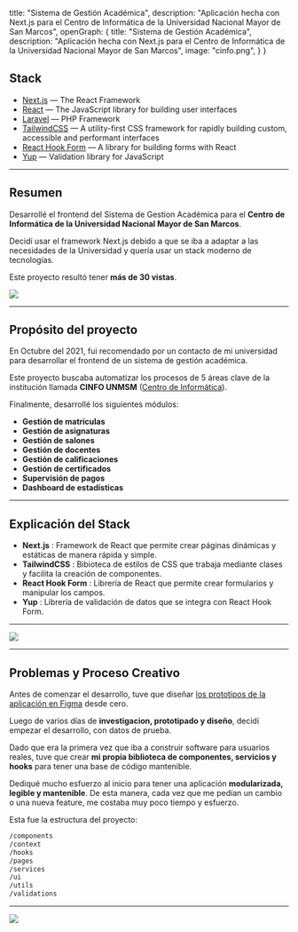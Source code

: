 
  title: "Sistema de Gestión Académica",
  description: "Aplicación hecha con Next.js para el Centro de Informática de la Universidad Nacional Mayor de San Marcos",
  openGraph: {
    title: "Sistema de Gestión Académica",
    description: "Aplicación hecha con Next.js para el Centro de Informática de la Universidad Nacional Mayor de San Marcos",
    image: "cinfo.png",
  }
}

## Stack

- [Next.js](https://nextjs.org/) — The React Framework
- [React](https://reactjs.org/) — The JavaScript library for building user interfaces
- [Laravel](https://laravel.com/) — PHP Framework
- [TailwindCSS](https://tailwindcss.com/) — A utility-first CSS framework for rapidly building custom, accessible and performant interfaces
- [React Hook Form](https://react-hook-form.com/) — A library for building forms with React
- [Yup](https://www.npmjs.com/package/yup) — Validation library for JavaScript

---

## Resumen

Desarrollé el frontend del Sistema de Gestion Académica para el **Centro de Informática de la Universidad Nacional Mayor de San Marcos**.

Decidí usar el framework Next.js debido a que se iba a adaptar a las necesidades de la Universidad y quería usar un stack moderno de tecnologías.

Este proyecto resultó tener **más de 30 vistas**.

<Image src="/images/cinfo.png" width={1764} height={1131} />

---

## Propósito del proyecto

En Octubre del 2021, fui recomendado por un contacto de mi universidad para desarrollar el frontend de un sistema de gestión académica.

Este proyecto buscaba automatizar los procesos de 5 áreas clave de la institución llamada **CINFO UNMSM** (<a href="https://cinfo.unmsm.edu.pe/">Centro de Informática</a>).

Finalmente, desarrollé los siguientes módulos:

- **Gestión de matrículas**
- **Gestión de asignaturas**
- **Gestión de salones**
- **Gestión de docentes**
- **Gestión de calificaciones**
- **Gestión de certificados**
- **Supervisión de pagos**
- **Dashboard de estadísticas**

---

## Explicación del Stack

- **Next.js** : Framework de React que permite crear páginas dinámicas y estáticas de manera rápida y simple.
- **TailwindCSS** : Bibioteca de estilos de CSS que trabaja mediante clases y facilita la creación de componentes.
- **React Hook Form** : Librería de React que permite crear formularios y manipular los campos.
- **Yup** : Librería de validación de datos que se integra con React Hook Form.

---

<Image src="/images/cinfo-browser.png" width={1792} height={977} />

---

## Problemas y Proceso Creativo

Antes de comenzar el desarrollo, tuve que diseñar <a href="https://www.figma.com/file/PzdHzJ29K5D487oPZsCvuy/Cinfo?node-id=5%3A6">los prototipos de la aplicación en Figma</a> desde cero.

Luego de varios días de **investigacion, prototipado y diseño**, decidí empezar el desarrollo, con datos de prueba.

Dado que era la primera vez que iba a construir software para usuarios reales, tuve que crear **mi propia biblioteca de componentes, servicios y hooks** para tener una base de código mantenible.

Dediqué mucho esfuerzo al inicio para tener una aplicación **modularizada, legible y mantenible**. De esta manera, cada vez que me pedían un cambio o una nueva feature, me costaba muy poco tiempo y esfuerzo.

Esta fue la estructura del proyecto:

```txt
/components
/context
/hooks
/pages
/services
/ui
/utils
/validations
```

---

<Image src="/images/cinfo-browser2.png" width={1792} height={977} />
